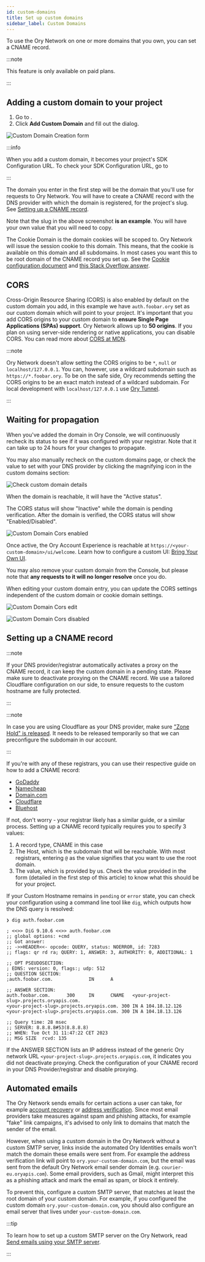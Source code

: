 ```yaml
---
id: custom-domains
title: Set up custom domains
sidebar_label: Custom Domains
---
```


To use the Ory Network on one or more domains that you own, you can set a CNAME record.

:::note

This feature is only available on paid plans.

:::

## Adding a custom domain to your project

1. Go to <ConsoleLink route="project.cname" />.
2. Click **Add Custom Domain** and fill out the dialog.

![Custom Domain Creation form](./_static/custom-domains/cname-create.png)

:::info

<p>
  When you add a custom domain, it becomes your project's SDK Configuration URL. To check your SDK Configuration URL, go to&nbsp;
  <ConsoleLink route="project.settings" />
</p>
:::

The domain you enter in the first step will be the domain that you'll use for requests to Ory Network. You will have to create a
CNAME record with the DNS provider with which the domain is registered, for the project's slug. See
[Setting up a CNAME record](#setting-up-a-cname-record).

Note that the slug in the above screenshot **is an example**. You will have your own value that you will need to copy.

The Cookie Domain is the domain cookies will be scoped to. Ory Network will issue the session cookie to this domain. This means,
that the cookie is available on this domain and all subdomains. In most cases you want this to be root domain of the CNAME record
you set up. See the [Cookie configuration document](https://www.ory.sh/kratos/docs/guides/configuring-cookies/) and
[this Stack Overflow answer](https://stackoverflow.com/a/23086139).

## CORS

Cross-Origin Resource Sharing (CORS) is also enabled by default on the custom domain you add, in this example we have
`auth.foobar.ory` set as our custom domain which will point to your project. It's important that you add CORS origins to your
custom domain to **ensure Single Page Applications (SPAs) support**. Ory Network allows up to **50 origins**. If you plan on using
server-side rendering or native applications, you can disable CORS. You can read more about
[CORS at MDN](https://developer.mozilla.org/en-US/docs/Web/HTTP/CORS).

:::note

Ory Network doesn't allow setting the CORS origins to be `*`, `null` or `localhost/127.0.0.1`. You can, however, use a wildcard
subdomain such as `https://*.foobar.ory`. To be on the safe side, Ory recommends setting the CORS origins to be an exact match
instead of a wildcard subdomain. For local development with `localhost/127.0.0.1` use [Ory Tunnel](./cli/20_proxy-and-tunnel.mdx).

:::

## Waiting for propagation

When you've added the domain in Ory Console, we will continuously recheck its status to see if it was configured with your
registrar. Note that it can take up to 24 hours for your changes to propagate.

You may also manually recheck on the custom domains page, or check the value to set with your DNS provider by clicking the
magnifying icon in the custom domains section:

![Check custom domain details](./_static/custom-domains/cname-cors-check.png)

When the domain is reachable, it will have the "Active status".

The CORS status will show "Inactive" while the domain is pending verification. After the domain is verified, the CORS status will
show "Enabled/Disabled".

![Custom Domain Cors enabled](./_static/custom-domains/cname-cors-enabled.png)

Once active, the Ory Account Experience is reachable at `https://<your-custom-domain>/ui/welcome`. Learn how to configure a custom
UI: [Bring Your Own UI](../kratos/bring-your-own-ui/configure-ory-to-use-your-ui).

You may also remove your custom domain from the Console, but please note that **any requests to it will no longer resolve** once
you do.

When editing your custom domain entry, you can update the CORS settings independent of the custom domain or cookie domain
settings.

![Custom Domain Cors edit](./_static/custom-domains/cname-cors-edit.png)

![Custom Domain Cors disabled](./_static/custom-domains/cname-cors-disabled.png)

## Setting up a CNAME record

:::note

If your DNS provider/registrar automatically activates a proxy on the CNAME record, it can keep the custom domain in a pending
state. Please make sure to deactivate proxying on the CNAME record. We use a tailored Cloudflare configuration on our side, to
ensure requests to the custom hostname are fully protected.

:::

:::note

In case you are using Cloudflare as your DNS provider, make sure
["Zone Hold" is released](https://developers.cloudflare.com/fundamentals/setup/account/account-security/zone-holds/#release-zone-holds).
It needs to be released temporarily so that we can preconfigure the subdomain in our account.

:::

If you're with any of these registrars, you can use their respective guide on how to add a CNAME record:

- [GoDaddy](https://www.godaddy.com/help/add-a-cname-record-19236)
- [Namecheap](https://www.namecheap.com/support/knowledgebase/article.aspx/9646/2237/how-to-create-a-cname-record-for-your-domain/)
- [Domain.com](https://www.domain.com/help/article/dns-management-how-to-update-cname-aliases)
- [Cloudflare](https://support.cloudflare.com/hc/en-us/articles/360019093151-Managing-DNS-records-in-Cloudflare)
- [Bluehost](https://my.bluehost.com/hosting/help/resource/714)

If not, don't worry - your registrar likely has a similar guide, or a similar process. Setting up a CNAME record typically
requires you to specify 3 values:

1. A record type, CNAME in this case
2. The Host, which is the subdomain that will be reachable. With most registrars, entering `@` as the value signifies that you
   want to use the root domain.
3. The value, which is provided by us. Check the value provided in the form (detailed in the first step of this article) to know
   what this should be for your project.

If your Custom Hostname remains in `pending` or `error` state, you can check your configuration using a command line tool like
`dig`, which outputs how the DNS query is resolved:

```
❯ dig auth.foobar.com

; <<>> DiG 9.10.6 <<>> auth.foobar.com
;; global options: +cmd
;; Got answer:
;; ->>HEADER<<- opcode: QUERY, status: NOERROR, id: 7283
;; flags: qr rd ra; QUERY: 1, ANSWER: 3, AUTHORITY: 0, ADDITIONAL: 1

;; OPT PSEUDOSECTION:
; EDNS: version: 0, flags:; udp: 512
;; QUESTION SECTION:
;auth.foobar.com.             IN      A

;; ANSWER SECTION:
auth.foobar.com.      300     IN      CNAME   <your-project-slug>.projects.oryapis.com.
<your-project-slug>.projects.oryapis.com. 300 IN A 104.18.12.126
<your-project-slug>.projects.oryapis.com. 300 IN A 104.18.13.126

;; Query time: 28 msec
;; SERVER: 8.8.8.8#53(8.8.8.8)
;; WHEN: Tue Oct 31 11:47:22 CET 2023
;; MSG SIZE  rcvd: 135
```

If the ANSWER SECTION lists an IP address instead of the generic Ory network URL `<your-project-slug>.projects.oryapis.com`, it
indicates you did not deactivate proxying. Check the configuration of your CNAME record in your DNS Provider/registrar and disable
proxying.

## Automated emails

The Ory Network sends emails for certain actions a user can take, for example
[account recovery](./../kratos/self-service/flows/account-recovery-password-reset.mdx) or
[address verification](./../kratos/self-service/flows/verify-email-account-activation.mdx). Since most email providers take
measures against spam and phishing attacks, for example "fake" link campaigns, it's advised to only link to domains that match the
sender of the email.

However, when using a custom domain in the Ory Network without a custom SMTP server, links inside the automated Ory Identities
emails won't match the domain these emails were sent from. For example the address verification link will point to
`ory.your-custom-domain.com`, but the email was sent from the default Ory Network email sender domain (e.g.
`courier-eu.oryapis.com`). Some email providers, such as Gmail, might interpret this as a phishing attack and mark the email as
spam, or block it entirely.

To prevent this, configure a custom SMTP server, that matches at least the root domain of your custom domain. For example, if you
configured the custom domain `ory.your-custom-domain.com`, you should also configure an email server that lives under
`your-custom-domain.com`.

:::tip

To learn how to set up a custom SMTP server on the Ory Network, read
[Send emails using your SMTP server](./../kratos/emails-sms/01_sending-emails-smtp.mdx#send-emails-using-your-smtp-server).

:::
